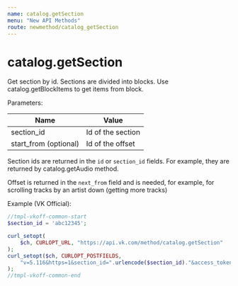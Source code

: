 ```yaml
---
name: catalog.getSection
menu: "New API Methods"
route: newmethod/catalog_getSection
---
```


# catalog.getSection

Get section by id. Sections are divided into blocks. 
Use catalog.getBlockItems to get items from block.

Parameters:

|Name|Value|
|---|---|
|section_id|Id of the section|
|start_from (optional)|Id of the offset|

Section ids are returned in the `id` or `section_id` fields. 
For example, they are returned by catalog.getAudio method.

Offset is returned in the `next_from` field and is needed, for example, for scrolling tracks by an artist down
(getting more tracks) 

Example (VK Official):

```php
//tmpl-vkoff-common-start
$section_id = 'abc12345';

curl_setopt(
    $ch, CURLOPT_URL, "https://api.vk.com/method/catalog.getSection"
);
curl_setopt($ch, CURLOPT_POSTFIELDS,
    "v=5.116&https=1&section_id=".urlencode($section_id)."&access_token=".TOKEN
);
//tmpl-vkoff-common-end
```

